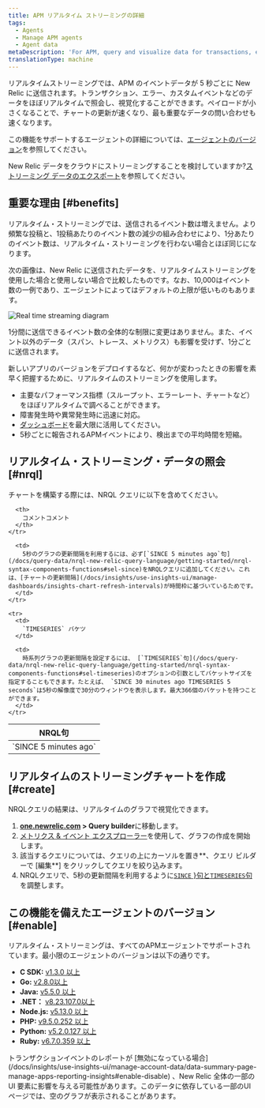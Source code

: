 ```yaml
---
title: APM リアルタイム ストリーミングの詳細
tags:
  - Agents
  - Manage APM agents
  - Agent data
metaDescription: 'For APM, query and visualize data for transactions, errors, and custom events in  near real time.'
translationType: machine
---
```



リアルタイムストリーミングでは、APM のイベントデータが 5 秒ごとに New Relic に送信されます。トランザクション、エラー、カスタムイベントなどのデータをほぼリアルタイムで照会し、視覚化することができます。ペイロードが小さくなることで、チャートの更新が速くなり、最も重要なデータの問い合わせも速くなります。

この機能をサポートするエージェントの詳細については、[エージェントのバージョン](#enable)を参照してください。

New Relic データをクラウドにストリーミングすることを検討していますか?[ストリーミング データのエクスポート](/docs/apis/nerdgraph/examples/nerdgraph-streaming-export)を参照してください。

## 重要な理由 [#benefits]

リアルタイム・ストリーミングでは、送信されるイベント数は増えません。より頻繁な投稿と、1投稿あたりのイベント数の減少の組み合わせにより、1分あたりのイベント数は、リアルタイム・ストリーミングを行わない場合とほぼ同じになります。

次の画像は、New Relic に送信されたデータを、リアルタイムストリーミングを使用した場合と使用しない場合で比較したものです。なお、10,000はイベント数の一例であり、エージェントによってはデフォルトの上限が低いものもあります。

<img
  title="Real time streaming diagram"
  alt="Real time streaming diagram"
  src={apmRealTimeStreaming}
/>

1分間に送信できるイベント数の全体的な制限に変更はありません。また、イベント以外のデータ（スパン、トレース、メトリクス）も影響を受けず、1分ごとに送信されます。

新しいアプリのバージョンをデプロイするなど、何かが変わったときの影響を素早く把握するために、リアルタイムのストリーミングを使用します。

* 主要なパフォーマンス指標（スループット、エラーレート、チャートなど）をほぼリアルタイムで調べることができます。
* 障害発生時や異常発生時に迅速に対応。
* [ダッシュボード](#create)を最大限に活用してください。
* 5秒ごとに報告されるAPMイベントにより、検出までの平均時間を短縮。

## リアルタイム・ストリーミング・データの照会 [#nrql]

チャートを構築する際には、NRQL クエリに以下を含めてください。

<table>
  <thead>
    <tr>
      <th style={{ width: "250px" }}>
        NRQL句
      </th>

      <th>
        コメントコメント
      </th>
    </tr>
  </thead>

  <tbody>
    <tr>
      <td>
        `SINCE 5 minutes ago`
      </td>

      <td>
        5秒のグラフの更新間隔を利用するには、必ず[`SINCE 5 minutes ago`句](/docs/query-data/nrql-new-relic-query-language/getting-started/nrql-syntax-components-functions#sel-since)をNRQLクエリに追加してください。これは、[チャートの更新間隔](/docs/insights/use-insights-ui/manage-dashboards/insights-chart-refresh-intervals)が時間枠に基づいているためです。
      </td>
    </tr>

    <tr>
      <td>
        `TIMESERIES` バケツ
      </td>

      <td>
        時系列グラフの更新間隔を設定するには、 [`TIMESERIES`句](/docs/query-data/nrql-new-relic-query-language/getting-started/nrql-syntax-components-functions#sel-timeseries)のオプションの引数としてバケットサイズを指定することもできます。たとえば、 `SINCE 30 minutes ago TIMESERIES 5 seconds`は5秒の解像度で30分のウィンドウを表示します。最大366個のバケットを持つことができます。
      </td>
    </tr>
  </tbody>
</table>

## リアルタイムのストリーミングチャートを作成 [#create]

NRQLクエリの結果は、リアルタイムのグラフで視覚化できます。

1. **[one.newrelic.com](https://one.newrelic.com/all-capabilities) > Query builder**に移動します。
2. [メトリクス & イベント エクスプローラー](/docs/query-your-data/explore-query-data/browse-data/introduction-data-explorer)を使用して、グラフの作成を開始します。
3. 該当するクエリについては、クエリの上にカーソルを置き**、クエリ ビルダーで \[編集**] をクリックしてクエリを絞り込みます。
4. NRQLクエリで、5秒の更新間隔を利用するように[`SINCE` }句と`TIMESERIES`句](#nrql)を調整します。

## この機能を備えたエージェントのバージョン [#enable]

リアルタイム・ストリーミングは、すべてのAPMエージェントでサポートされています。最小限のエージェントのバージョンは以下の通りです。

* **C SDK:** [v1.3.0 以上](/docs/release-notes/agent-release-notes/c-sdk-release-notes)
* **Go:** [v2.8.0以上](/docs/release-notes/agent-release-notes/go-release-notes)
* **Java:** [v5.5.0 以上](/docs/release-notes/agent-release-notes/java-release-notes)
* **.NET：** [v8.23.107.0以上](/docs/release-notes/agent-release-notes/net-release-notes)
* **Node.js:** [v5.13.0 以上](/docs/release-notes/agent-release-notes/nodejs-release-notes)
* **PHP:** [v9.5.0.252 以上](/docs/release-notes/agent-release-notes/php-release-notes)
* **Python:** [v5.2.0.127 以上](/docs/release-notes/agent-release-notes/python-release-notes)
* **Ruby:** [v6.7.0.359 以上](/docs/release-notes/agent-release-notes/ruby-release-notes)

<Callout variant="caution">
  トランザクションイベントのレポートが [無効になっている場合](/docs/insights/use-insights-ui/manage-account-data/data-summary-page-manage-apps-reporting-insights#enable-disable) 、New Relic 全体の一部の UI 要素に影響を与える可能性があります。このデータに依存している一部のUIページでは、空のグラフが表示されることがあります。
</Callout>